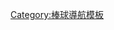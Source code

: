 {{Navbox
|name = U-12世界盃棒球賽
|title = [[U-12世界盃棒球賽]]
|state = {{{state|autocollapse}}}
|listclass = hlist
|list1 = 
*[[2011年12U世界棒球錦標賽|2011]]
*[[2013年12U世界盃棒球賽|2013]]
*[[2015年U-12世界盃棒球賽|2015]]
*[[2017年U-12世界盃棒球賽|2017]]
*[[2019年U-12世界盃棒球賽|2019]]
*[[2022年U-12世界盃棒球賽|2022]]
}}<noinclude>
{{collapsible option}}
[[Category:U-12世界盃棒球賽| ]]
[[Category:棒球導航模板]]
</noinclude>